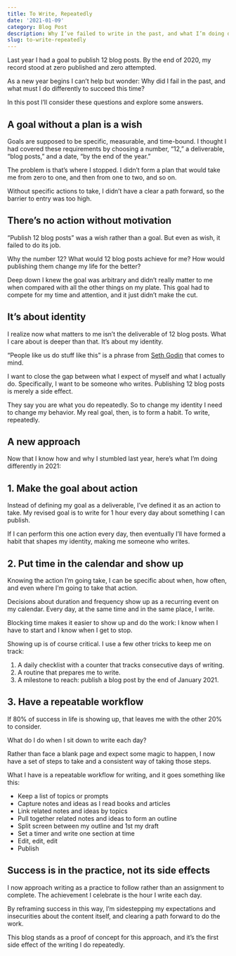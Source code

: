 ```yaml
---
title: To Write, Repeatedly
date: '2021-01-09'
category: Blog Post
description: Why I’ve failed to write in the past, and what I’m doing differently now
slug: to-write-repeatedly
---
```


Last year I had a goal to publish 12 blog posts. By the end of 2020, my record stood at zero published and zero attempted.

As a new year begins I can’t help but wonder: Why did I fail in the past, and what must I do differently to succeed this time? 

In this post I’ll consider these questions and explore some answers.

## A goal without a plan is a wish
Goals are supposed to be specific, measurable, and time-bound. I thought I had covered these requirements by choosing a number, “12,” a deliverable, “blog posts,” and a date, “by the end of the year.”

The problem is that’s where I stopped. I didn’t form a plan that would take me from zero to one, and then from one to two, and so on. 

Without specific actions to take, I didn’t have a clear a path forward, so the barrier to entry was too high. 
 
## There’s no action without motivation 
“Publish 12 blog posts” was a wish rather than a goal. But even as wish, it failed to do its job.

Why the number 12? What would 12 blog posts achieve for me? How would publishing them change my life for the better? 
 
Deep down I knew the goal was arbitrary and didn’t really matter to me when compared with all the other things on my plate. This goal had to compete for my time and attention, and it just didn’t make the cut. 

## It’s about identity
I realize now what matters to me isn’t the deliverable of 12 blog posts. What I care about is deeper than that. It’s about my identity. 

“People like us do stuff like this” is a phrase from [Seth Godin](https://seths.blog/2013/07/people-like-us-do-stuff-like-this/) that comes to mind. 

I want to close the gap between what I expect of myself and what I actually do. Specifically, I want to be someone who writes. Publishing 12 blog posts is merely a side effect. 

They say you are what you do repeatedly. So to change my identity I need to change my behavior. My real goal, then, is to form a habit. To write, repeatedly. 

## A new approach
Now that I know how and why I stumbled last year, here’s what I’m doing differently in 2021:

## 1. Make the goal about action
Instead of defining my goal as a deliverable, I’ve defined it as an action to take. My revised goal is to write for 1 hour every day about something I can publish. 

If I can perform this one action every day, then eventually I’ll have formed a habit that shapes my identity, making me someone who writes. 

## 2. Put time in the calendar and show up
Knowing the action I’m going take, I can be specific about when, how often, and even where I’m going to take that action. 

Decisions about duration and frequency show up as a recurring event on my calendar. Every day, at the same time and in the same place, I write. 

Blocking time makes it easier to show up and do the work: I know when I have to start and I know when I get to stop. 

Showing up is of course critical. I use a few other tricks to keep me on track:

1. A daily checklist with a counter that tracks consecutive days of writing. 
2. A routine that prepares me to write. 
3. A milestone to reach: publish a blog post by the end of January 2021. 

## 3. Have a repeatable workflow
If 80% of success in life is showing up, that leaves me with the other 20% to consider. 

What do I do when I sit down to write each day? 

Rather than face a blank page and expect some magic to happen, I now have a set of steps to take and a consistent way of taking those steps. 

What I have is a repeatable workflow for writing, and it goes something like this:
- Keep a list of topics or prompts
- Capture notes and ideas as I read books and articles
- Link related notes and ideas by topics
- Pull together related notes and ideas to form an outline
- Split screen between my outline and 1st my draft
- Set a timer and write one section at time
- Edit, edit, edit
- Publish

## Success is in the practice, not its side effects  
I now approach writing as a practice to follow rather than an assignment to complete. The achievement I celebrate is the hour I write each day.

By reframing success in this way, I’m sidestepping my expectations and insecurities about the content itself, and clearing a path forward to do the work. 

This blog stands as a proof of concept for this approach, and it’s the first side effect of the writing I do repeatedly. 